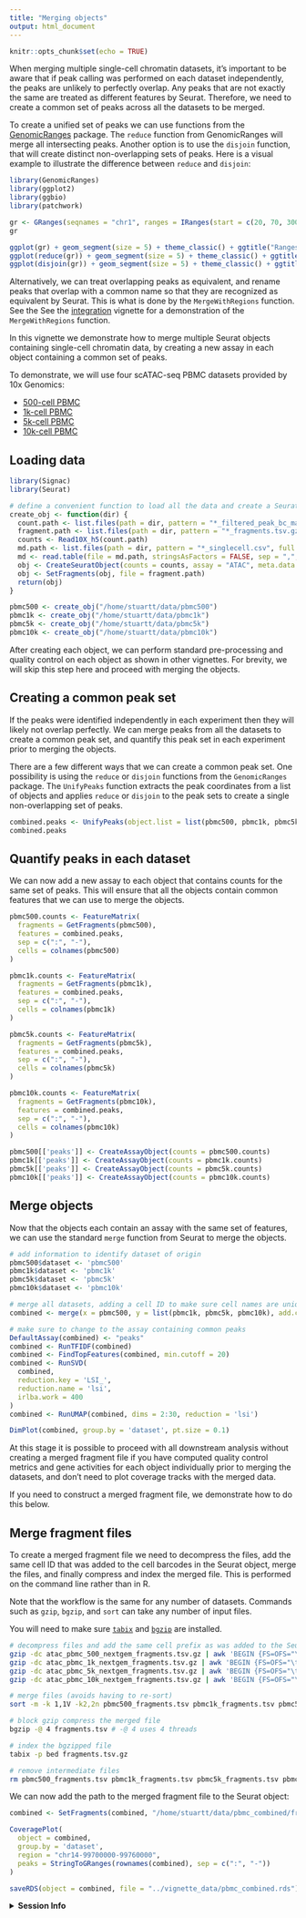 ```yaml
---
title: "Merging objects"
output: html_document
---
```


```r
knitr::opts_chunk$set(echo = TRUE)
```

When merging multiple single-cell chromatin datasets, it's important to be aware that if peak calling was performed on 
each dataset independently, the peaks are unlikely to perfectly overlap. Any peaks that are not exactly the same are 
treated as different features by Seurat. Therefore, we need to create a common set of peaks across all the datasets 
to be merged.

To create a unified set of peaks we can use functions from the [GenomicRanges](https://bioconductor.org/packages/GenomicRanges/) package.
The `reduce` function from GenomicRanges will merge all intersecting peaks. Another option is to use the `disjoin` function, that will
create distinct non-overlapping sets of peaks. Here is a visual example to illustrate the difference between `reduce` and `disjoin`:

```r
library(GenomicRanges)
library(ggplot2)
library(ggbio)
library(patchwork)
```

```r
gr <- GRanges(seqnames = "chr1", ranges = IRanges(start = c(20, 70, 300), end = c(120, 200, 400)))
gr
```

```r
ggplot(gr) + geom_segment(size = 5) + theme_classic() + ggtitle("Ranges") + ylab("")
ggplot(reduce(gr)) + geom_segment(size = 5) + theme_classic() + ggtitle("Reduce") + ylab("")
ggplot(disjoin(gr)) + geom_segment(size = 5) + theme_classic() + ggtitle("Disjoin") + ylab("")
```

Alternatively, we can treat overlapping peaks as equivalent, and rename peaks that overlap with a common name so that they
are recognized as equivalent by Seurat. This is what is done by the `MergeWithRegions` function. See the See the 
[integration](https://satijalab.org/signac/articles/integration.html) vignette for a demonstration of the `MergeWithRegions` function.

In this vignette we demonstrate how to merge multiple Seurat objects containing single-cell chromatin data, by 
creating a new assay in each object containing a common set of peaks.

To demonstrate, we will use four scATAC-seq PBMC datasets provided by 10x Genomics:

* [500-cell PBMC](https://support.10xgenomics.com/single-cell-atac/datasets/1.1.0/atac_pbmc_500_nextgem)
* [1k-cell PBMC](https://support.10xgenomics.com/single-cell-atac/datasets/1.1.0/atac_pbmc_1k_nextgem)
* [5k-cell PBMC](https://support.10xgenomics.com/single-cell-atac/datasets/1.1.0/atac_pbmc_5k_nextgem)
* [10k-cell PBMC](https://support.10xgenomics.com/single-cell-atac/datasets/1.1.0/atac_pbmc_10k_nextgem)

## Loading data

```r
library(Signac)
library(Seurat)
```

```r
# define a convenient function to load all the data and create a Seurat object
create_obj <- function(dir) {
  count.path <- list.files(path = dir, pattern = "*_filtered_peak_bc_matrix.h5", full.names = TRUE)
  fragment.path <- list.files(path = dir, pattern = "*_fragments.tsv.gz", full.names = TRUE)[1]
  counts <- Read10X_h5(count.path)
  md.path <- list.files(path = dir, pattern = "*_singlecell.csv", full.names = TRUE)
  md <- read.table(file = md.path, stringsAsFactors = FALSE, sep = ",", header = TRUE, row.names = 1)
  obj <- CreateSeuratObject(counts = counts, assay = "ATAC", meta.data = md)
  obj <- SetFragments(obj, file = fragment.path)
  return(obj)
}
```

```r
pbmc500 <- create_obj("/home/stuartt/data/pbmc500")
pbmc1k <- create_obj("/home/stuartt/data/pbmc1k")
pbmc5k <- create_obj("/home/stuartt/data/pbmc5k")
pbmc10k <- create_obj("/home/stuartt/data/pbmc10k")
```

After creating each object, we can perform standard pre-processing and quality control on each object as shown in other vignettes. For brevity, we will skip this step here 
and proceed with merging the objects.

## Creating a common peak set

If the peaks were identified independently in each experiment then they will likely not overlap perfectly. We can merge peaks from all the datasets
to create a common peak set, and quantify this peak set in each experiment prior to merging the objects.

There are a few different ways that we can create a common peak set. One possibility is using the `reduce` or `disjoin` functions from the 
`GenomicRanges` package. The `UnifyPeaks` function extracts the peak coordinates from a list of objects and applies `reduce` or `disjoin` 
to the peak sets to create a single non-overlapping set of peaks.

```r
combined.peaks <- UnifyPeaks(object.list = list(pbmc500, pbmc1k, pbmc5k, pbmc10k), mode = "reduce")
combined.peaks
```

## Quantify peaks in each dataset

We can now add a new assay to each object that contains counts for the same set of peaks. This will ensure that all the objects 
contain common features that we can use to merge the objects.

```r
pbmc500.counts <- FeatureMatrix(
  fragments = GetFragments(pbmc500),
  features = combined.peaks,
  sep = c(":", "-"),
  cells = colnames(pbmc500)
)

pbmc1k.counts <- FeatureMatrix(
  fragments = GetFragments(pbmc1k),
  features = combined.peaks,
  sep = c(":", "-"),
  cells = colnames(pbmc1k)
)

pbmc5k.counts <- FeatureMatrix(
  fragments = GetFragments(pbmc5k),
  features = combined.peaks,
  sep = c(":", "-"),
  cells = colnames(pbmc5k)
)

pbmc10k.counts <- FeatureMatrix(
  fragments = GetFragments(pbmc10k),
  features = combined.peaks,
  sep = c(":", "-"),
  cells = colnames(pbmc10k)
)
```

```r
pbmc500[['peaks']] <- CreateAssayObject(counts = pbmc500.counts)
pbmc1k[['peaks']] <- CreateAssayObject(counts = pbmc1k.counts)
pbmc5k[['peaks']] <- CreateAssayObject(counts = pbmc5k.counts)
pbmc10k[['peaks']] <- CreateAssayObject(counts = pbmc10k.counts)
```

## Merge objects

Now that the objects each contain an assay with the same set of features, we can use the standard `merge` function
from Seurat to merge the objects.

```r
# add information to identify dataset of origin
pbmc500$dataset <- 'pbmc500'
pbmc1k$dataset <- 'pbmc1k'
pbmc5k$dataset <- 'pbmc5k'
pbmc10k$dataset <- 'pbmc10k'

# merge all datasets, adding a cell ID to make sure cell names are unique
combined <- merge(x = pbmc500, y = list(pbmc1k, pbmc5k, pbmc10k), add.cell.ids = c("500", "1k", "5k", "10k"))
```

```r
# make sure to change to the assay containing common peaks
DefaultAssay(combined) <- "peaks" 
combined <- RunTFIDF(combined)
combined <- FindTopFeatures(combined, min.cutoff = 20)
combined <- RunSVD(
  combined,
  reduction.key = 'LSI_',
  reduction.name = 'lsi', 
  irlba.work = 400
)
combined <- RunUMAP(combined, dims = 2:30, reduction = 'lsi')
```

```r
DimPlot(combined, group.by = 'dataset', pt.size = 0.1)
```

At this stage it is possible to proceed with all downstream analysis without creating a merged fragment file if you have computed quality control metrics and gene activities for each object individually prior to merging the datasets, and don't need to plot coverage tracks with the merged data.

If you need to construct a merged fragment file, we demonstrate how to do this below.

## Merge fragment files

To create a merged fragment file we need to decompress the files, add the same cell ID that was added to the cell barcodes in the Seurat object, merge the files, and finally compress and index the merged file. This is performed on the command line rather than in R.

Note that the workflow is the same for any number of datasets. Commands such as `gzip`, `bgzip`, and `sort` can take any number of input files.

You will need to make sure [`tabix`](https://www.htslib.org/doc/tabix.html) and [`bgzip`](https://www.htslib.org/doc/bgzip.html) are installed.

```sh
# decompress files and add the same cell prefix as was added to the Seurat object
gzip -dc atac_pbmc_500_nextgem_fragments.tsv.gz | awk 'BEGIN {FS=OFS="\t"} {print $1,$2,$3,"500_"$4,$5}' - > pbmc500_fragments.tsv
gzip -dc atac_pbmc_1k_nextgem_fragments.tsv.gz | awk 'BEGIN {FS=OFS="\t"} {print $1,$2,$3,"1k_"$4,$5}' - > pbmc1k_fragments.tsv
gzip -dc atac_pbmc_5k_nextgem_fragments.tsv.gz | awk 'BEGIN {FS=OFS="\t"} {print $1,$2,$3,"5k_"$4,$5}' - > pbmc5k_fragments.tsv
gzip -dc atac_pbmc_10k_nextgem_fragments.tsv.gz | awk 'BEGIN {FS=OFS="\t"} {print $1,$2,$3,"10k_"$4,$5}' - > pbmc10k_fragments.tsv

# merge files (avoids having to re-sort)
sort -m -k 1,1V -k2,2n pbmc500_fragments.tsv pbmc1k_fragments.tsv pbmc5k_fragments.tsv pbmc10k_fragments.tsv > fragments.tsv

# block gzip compress the merged file
bgzip -@ 4 fragments.tsv # -@ 4 uses 4 threads

# index the bgzipped file
tabix -p bed fragments.tsv.gz

# remove intermediate files
rm pbmc500_fragments.tsv pbmc1k_fragments.tsv pbmc5k_fragments.tsv pbmc10k_fragments.tsv
```

We can now add the path to the merged fragment file to the Seurat object:

```r
combined <- SetFragments(combined, "/home/stuartt/data/pbmc_combined/fragments.tsv.gz")
```

```r
CoveragePlot(
  object = combined,
  group.by = 'dataset',
  region = "chr14-99700000-99760000",
  peaks = StringToGRanges(rownames(combined), sep = c(":", "-"))
)
```

```r
saveRDS(object = combined, file = "../vignette_data/pbmc_combined.rds")
```

<details>
  <summary>**Session Info**</summary>
  
```r
sessionInfo()
```

</details>
